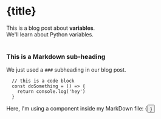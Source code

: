 
<ArticleHead title={title} date={date} description={description} thumbnailUrl={thumbnailUrl} />

# {title}

<div>
  This is a blog post about <strong>variables</strong>. <br />
  We'll learn about Python variables.
</div>

<br />

### This is a Markdown sub-heading

We just used a `###` subheading in our blog post.

```
  // this is a code block
  const doSomething = () => {
    return console.log('hey')
  }
```

<div>Here, I'm using a component inside my MarkDown file: {<Button text={'Click me'} />}</div>
